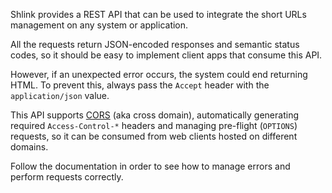 Shlink provides a REST API that can be used to integrate the short URLs management on any system or application.

All the requests return JSON-encoded responses and semantic status codes, so it should be easy to implement client apps that consume this API.

However, if an unexpected error occurs, the system could end returning HTML. To prevent this, always pass the `Accept` header with the `application/json` value.

This API supports [CORS](https://en.wikipedia.org/wiki/Cross-origin_resource_sharing) (aka cross domain), automatically generating required `Access-Control-*` headers and managing pre-flight (`OPTIONS`) requests, so it can be consumed from web clients hosted on different domains.

Follow the documentation in order to see how to manage errors and perform requests correctly.
